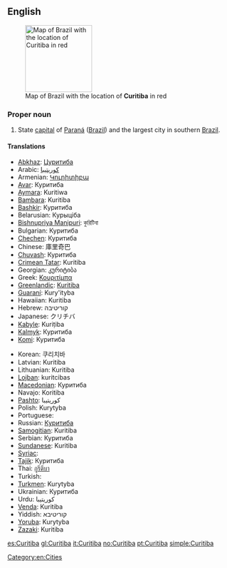 ==English==
{{wikipedia}}
[[Image:Curitiba in Brazil.png|150px|right|thumb|Map of Brazil with the location of '''Curitiba''' in red]]

===Proper noun===
{{en-proper noun}}

# State [[capital]] of [[Paraná]] ([[Brazil]]) and the largest city in southern [[Brazil]].

====Translations====
{{trans-top|State capital of Paraná}}
* [[Abkhaz]]: [[Цуритиба]]
* Arabic: [[كوريتيبا]]
* Armenian: [[Կուրիտիբա]]
* [[Avar]]: Куритиба
* [[Aymara]]: Kuritiwa
* [[Bambara]]: Kuritiba
* [[Bashkir]]: Куритиба
* Belarusian: Курыціба
* [[Bishnupriya Manipuri]]: কুরিটিবা
* Bulgarian: Куритиба
* [[Chechen]]: Куритиба
* Chinese: 庫里奇巴
* [[Chuvash]]: Куритиба
* [[Crimean Tatar]]: Kuritiba
* Georgian: კურიტიბა
* Greek: [[Κουριτίμπα]]
* [[Greenlandic]]: [[Kuritiba]]
* [[Guaraní]]: Kury'ityba
* Hawaiian: Kuritiba
* Hebrew: קוריטיבה
* Japanese: クリチバ
* [[Kabyle]]: Kuriṭiba
* [[Kalmyk]]: Куритиба
* [[Komi]]: Куритиба
{{trans-mid}}
* Korean: 쿠리치바
* Latvian: Kuritiba
* Lithuanian: Kuritiba
* [[Lojban]]: kuritcibas
* [[Macedonian]]: Куритиба
* Navajo: Koritiba
* [[Pashto]]: كوريتيبا
* Polish: Kurytyba
* Portuguese: {{t|pt|Curitiba}}
* Russian: [[Куритиба]]
* [[Samogitian]]: Kuritiba
* Serbian: Куритиба
* [[Sundanese]]: Kuritiba
* [[Syriac]]: {{tø|syc|ܩܘܪܝܛܝܒܐ|sc=Syrc|xs=Classical Syriac}}
* [[Tajik]]: Куритиба
* Thai: [[กูรีตีบา]]
* Turkish: {{t|tr|Curitiba}}
* [[Turkmen]]: Kurytyba
* Ukrainian: Куритиба
* Urdu: كوريتيبا
* [[Venda]]: Kuritiba
* Yiddish: קוריטיבא
* [[Yoruba]]: Kurytyba
* [[Zazaki]]: Kuritiba
{{trans-bottom}}

[[Category:en:Cities]]

[[es:Curitiba]]
[[gl:Curitiba]]
[[it:Curitiba]]
[[no:Curitiba]]
[[pt:Curitiba]]
[[simple:Curitiba]]